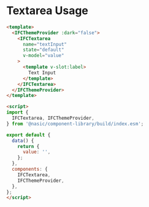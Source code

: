
<Meta title="Presentational Components/Form Components/Textarea/Usage" />

# Textarea Usage

```html
<template>
  <IFCThemeProvider :dark="false">
    <IFCTextarea
      name="textInput"
      state="default"
      v-model="value"
    >
      <template v-slot:label>
        Text Input
      </template>
    </IFCTextarea>
  </IFCThemeProvider>
</template>

<script>
import {
  IFCTextarea, IFCThemeProvider,
} from '@nasic/component-library/build/index.esm';

export default {
  data() {
    return {
      value: '',
    };
  },
  components: {
    IFCTextarea,
    IFCThemeProvider,
  },
};
</script>
```